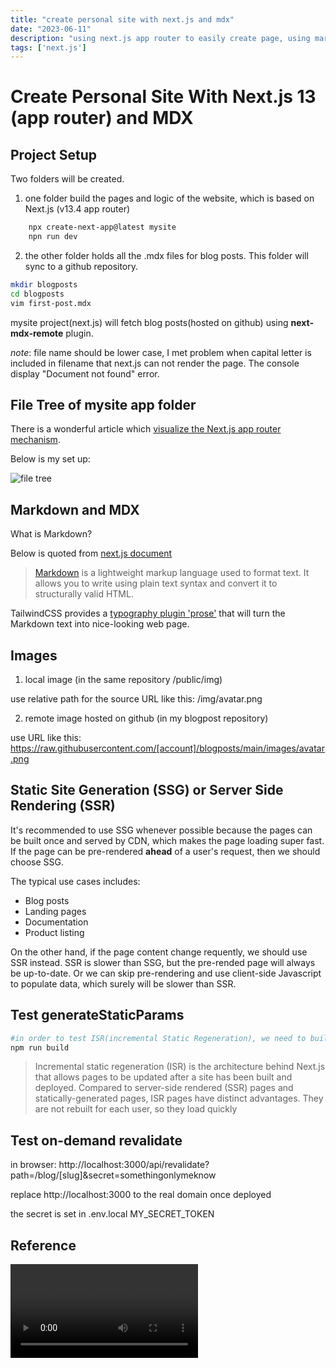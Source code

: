 ```yaml
---
title: "create personal site with next.js and mdx"
date: "2023-06-11"
description: "using next.js app router to easily create page, using markdown to write posts and host on github, then remotely fetched and displayed using tailwind prose plugin"
tags: ['next.js']
---
```


# Create Personal Site With Next.js 13 (app router) and MDX

<LinkToNewTab text="some link" url="https://blog.webdevsimplified.com" />

## Project Setup

Two folders will be created.
1. one folder build the pages and logic of the website, which is based on Next.js (v13.4 app router)
```bash
    npx create-next-app@latest mysite
    npn run dev
```
2. the other folder holds all the .mdx files for blog posts. This folder will sync to a github repository.
```bash
mkdir blogposts
cd blogposts
vim first-post.mdx

```
mysite project(next.js) will fetch blog posts(hosted on github) using **next-mdx-remote** plugin.

*note*: file name should be lower case, I met problem when capital letter is included in filename that next.js can not render the page. The console display "Document not found" error.

## File Tree of mysite app folder

There is a wonderful article which [visualize the Next.js app router mechanism](https://www.builder.io/blog/next-13-app-router).

Below is my set up:

![file tree](/img/file-tree.webp)

## Markdown and MDX

What is Markdown?

Below is quoted from [next.js document](https://nextjs.org/docs/app/building-your-application/configuring/mdx)

> [Markdown](https://daringfireball.net/projects/markdown/syntax) is a lightweight markup language used to format text. 
> It allows you to write using plain text syntax and convert it to structurally valid HTML.


TailwindCSS provides a [typography plugin 'prose'](https://tailwindcss.com/docs/typography-plugin) that will turn the Markdown text into nice-looking web page.

## Images

1. local image (in the same repository /public/img)

use relative path for the source URL like this: /img/avatar.png

2. remote image hosted on github (in my blogpost repository)

use URL like this: https://raw.githubusercontent.com/[account]/blogposts/main/images/avatar.png

## Static Site Generation (SSG) or Server Side Rendering (SSR)

It's recommended to use SSG whenever possible because the pages can be built once and served by CDN, which makes the page loading super fast.
If the page can be pre-rendered **ahead** of a user's request, then we should choose SSG.

The typical use cases includes:
- Blog posts
- Landing pages
- Documentation
- Product listing

On the other hand, if the page content change requently, we should use SSR instead.
SSR is slower than SSG, but the pre-rended page will always be up-to-date.
Or we can skip pre-rendering and use client-side Javascript to populate data, which surely will be slower than SSR.

## Test generateStaticParams

```bash
#in order to test ISR(incremental Static Regeneration), we need to build project
npm run build 
```

> Incremental static regeneration (ISR) is the architecture behind Next.js that allows pages to be updated after a site has been built and deployed.
Compared to server-side rendered (SSR) pages and statically-generated pages, ISR pages have distinct advantages. They are not rebuilt for each user, so they load quickly 

## Test on-demand revalidate
in browser:
http://localhost:3000/api/revalidate?path=/blog/[slug]&secret=somethingonlymeknow

replace http://localhost:3000 to the real domain once deployed

the secret is set in .env.local MY_SECRET_TOKEN


## Reference
<Video id="6ih_3m_UPKg" />

<Button text="test button" />


